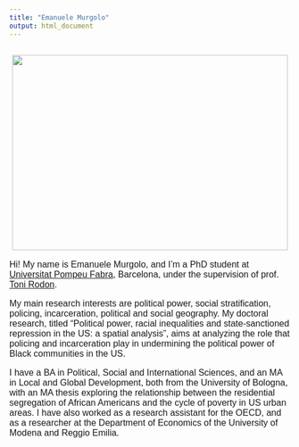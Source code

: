 ---
title: "Emanuele Murgolo"
output: html_document
---
<div class="fluid-row" id="header">

<h2 style="text-align: center;">


<img loading="lazy" src= "files/Foto.jpg" width="494" height="350">
</h2>
</div>

<font style="font-family: Helvetica, sans-serif; font-size:12pt">

Hi! My name is Emanuele Murgolo, and I'm a PhD student at [Universitat Pompeu Fabra](https://www.upf.edu/web/phd-political-and-social-sciences/), Barcelona,  under the supervision of prof. [Toni Rodon](https://tonirodon.cat/).

My main research interests are political power, social stratification, policing, incarceration, political and social geography. My doctoral research, titled “Political power, racial inequalities and state-sanctioned repression in the US: a spatial analysis”, aims at analyzing the role that policing and incarceration play in undermining the political power of Black communities in the US. 

I have a BA in Political, Social and International Sciences, and an MA in Local and Global Development, both from the University of Bologna, with an MA thesis exploring the relationship between the residential segregation of African Americans and the cycle of poverty in US urban areas. I have also worked as a research assistant for the OECD, and as a researcher at the Department of Economics of the University of Modena and Reggio Emilia.

</font>